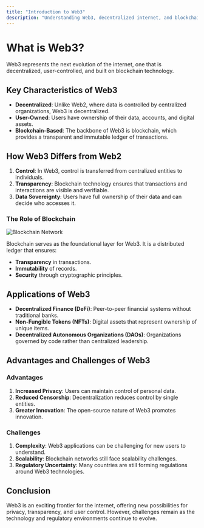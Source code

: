 ```yaml
---
title: "Introduction to Web3"
description: "Understanding Web3, decentralized internet, and blockchain technology."
---
```


# What is Web3?

Web3 represents the next evolution of the internet, one that is decentralized, user-controlled, and built on blockchain technology.

## Key Characteristics of Web3

- **Decentralized**: Unlike Web2, where data is controlled by centralized organizations, Web3 is decentralized.
- **User-Owned**: Users have ownership of their data, accounts, and digital assets.
- **Blockchain-Based**: The backbone of Web3 is blockchain, which provides a transparent and immutable ledger of transactions.

## How Web3 Differs from Web2

1. **Control**: In Web3, control is transferred from centralized entities to individuals.
2. **Transparency**: Blockchain technology ensures that transactions and interactions are visible and verifiable.
3. **Data Sovereignty**: Users have full ownership of their data and can decide who accesses it.

### The Role of Blockchain

![Blockchain Network](./assets/images/market-trends/0.png)

Blockchain serves as the foundational layer for Web3. It is a distributed ledger that ensures:

- **Transparency** in transactions.
- **Immutability** of records.
- **Security** through cryptographic principles.

## Applications of Web3

- **Decentralized Finance (DeFi)**: Peer-to-peer financial systems without traditional banks.
- **Non-Fungible Tokens (NFTs)**: Digital assets that represent ownership of unique items.
- **Decentralized Autonomous Organizations (DAOs)**: Organizations governed by code rather than centralized leadership.

## Advantages and Challenges of Web3

### Advantages

1. **Increased Privacy**: Users can maintain control of personal data.
2. **Reduced Censorship**: Decentralization reduces control by single entities.
3. **Greater Innovation**: The open-source nature of Web3 promotes innovation.

### Challenges

1. **Complexity**: Web3 applications can be challenging for new users to understand.
2. **Scalability**: Blockchain networks still face scalability challenges.
3. **Regulatory Uncertainty**: Many countries are still forming regulations around Web3 technologies.

## Conclusion

Web3 is an exciting frontier for the internet, offering new possibilities for privacy, transparency, and user control. However, challenges remain as the technology and regulatory environments continue to evolve.
